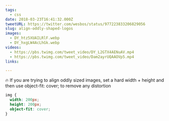 ```yaml
---
tags:
  - css
date: 2018-03-23T16:41:32.000Z
tweetURL: https://twitter.com/wesbos/status/977223833206829056
slug: align-oddly-shaped-logos
images:
  - DY_htz5XUAILRlF.webp
  - DY_hxgLW4AcLhGk.webp
videos:
  - https://pbs.twimg.com/tweet_video/DY_L2GTX4AENuAV.mp4
  - https://pbs.twimg.com/tweet_video/Dam2ayrUQAAOVp5.mp4
links:

---
```

🔥 If you are trying to align oddly sized images, set a hard width + height and then use object-fit: cover; to remove any distortion

```css
img {
  width: 200px;
  height: 200px;
  object-fit: cover;
}
```
